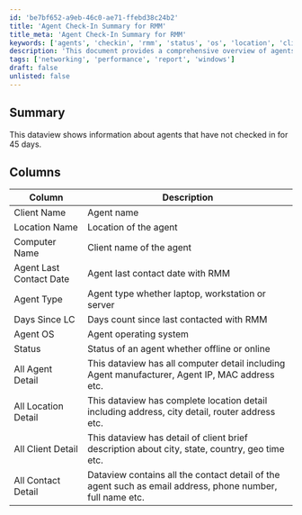 ```yaml
---
id: 'be7bf652-a9eb-46c0-ae71-ffebd38c24b2'
title: 'Agent Check-In Summary for RMM'
title_meta: 'Agent Check-In Summary for RMM'
keywords: ['agents', 'checkin', 'rmm', 'status', 'os', 'location', 'client', 'contact']
description: 'This document provides a comprehensive overview of agents that have not checked in for 45 days, detailing their status, operating system, and various attributes related to their location and client information.'
tags: ['networking', 'performance', 'report', 'windows']
draft: false
unlisted: false
---
```

## Summary

This dataview shows information about agents that have not checked in for 45 days.

## Columns

| Column                   | Description                                                                                     |
|-------------------------|-------------------------------------------------------------------------------------------------|
| Client Name             | Agent name                                                                                      |
| Location Name           | Location of the agent                                                                           |
| Computer Name           | Client name of the agent                                                                        |
| Agent Last Contact Date  | Agent last contact date with RMM                                                                |
| Agent Type              | Agent type whether laptop, workstation or server                                               |
| Days Since LC          | Days count since last contacted with RMM                                                       |
| Agent OS                | Agent operating system                                                                          |
| Status                  | Status of an agent whether offline or online                                                   |
| All Agent Detail        | This dataview has all computer detail including Agent manufacturer, Agent IP, MAC address etc. |
| All Location Detail     | This dataview has complete location detail including address, city detail, router address etc. |
| All Client Detail       | This dataview has detail of client brief description about city, state, country, geo time etc. |
| All Contact Detail      | Dataview contains all the contact detail of the agent such as email address, phone number, full name etc. |













